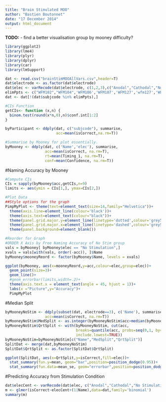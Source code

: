 ```yaml
---
title: "Brain Stimulated MOO"
author: "Bastien Boutonnet"
date: "17 December 2014"
output: html_document
---
```


**TODO:**
- find a better visualisation group by mooney difficulty?

```r
library(ggplot2)
library(lme4)
library(plyr)
library(dplyr)
library(car)
library(lmSupport)

dat <- read.csv("brainStimMOOAllVars.csv",header=T)
dat$electrode <- as.factor(dat$electrode)
dat$elec <- varRecode(dat$electrode, c(1,2,3),c("Anodal","Cathodal","No Stimulation"))
elimPpts <- c("WFM102","WFM104",'WFM106','WFM107','WFM127','wfm127','WFM131','WFM133','WFM132','WFM138')
dat <- dat[!(dat$subjcode %in% elimPpts),]

#CIs Function
getCIs<- function (x,n) {
  binom.test(round(x*n,0),n)$conf.int[1:2]
}

byParticipant <- ddply(dat, c("subjcode"), summarise, 
                       acc=mean(isCorrect,na.rm=T))

#Summarise by Mooney for plot essentially.
byMooney <- ddply(dat, c('Name','elec'), summarise,
                  acc=mean(isCorrect, na.rm=T),
                  rt=mean(Timing_1, na.rm=T),
                  conf=mean(Confidence, na.rm=T))
```

#Naming Accuracy by Mooney
```r
#Compute CIs
CIs = sapply(byMooney$acc,getCIs,n=9)
limits <- aes(ymin = CIs[1,], ymax=CIs[2,])
```

```r
#Plot Data
##Style options for the graph
PimpMyPlot <- theme(text=element_text(size=14,family="Helvetica"))+
  theme(axis.line=element_line(colour='black'))+
  theme(axis.text=element_text(colour="black"))+
  theme(panel.grid.major.y=element_line(linetype='dotted',colour='grey50',size=0.3))+
  theme(panel.grid.major.x=element_line(linetype='dashed',colour='grey50',size=0.3))+
  theme(panel.background=element_blank())

#Reorder for Graph
#ORDER X Axis by Free Naming Accuracy of No Stim group
vals = byMooney[ byMooney$elec == "No Stimulation",]
xvals = vals[with(vals, order(-acc)), ]$Name
byMooney$mooneyReord <- factor(byMooney$Name, levels = xvals)
```

```r
ggplot(byMooney, aes(x=mooneyReord,y=acc,colour=elec,group=elec))+
  geom_point(size=3)+
  geom_line()+
  #geom_errorbar(limits,width=.2)+
  theme(axis.text.x = element_text(angle = 45, hjust = 1))+
  labs(x ="Picture",y="Accuracy")+
  PimpMyPlot
```

#Median Split
```r
byMooneyNoStim <- ddply(subset(dat, electrode==3), c('Name'), summarise,
                  acc=mean(isCorrect, na.rm=T))
byMooneyNoStim$MedSplit <- as.integer(byMooneyNoStim$acc>median(byMooneyNoStim$acc))
byMooneyNoStim$QrtSplit <- with(byMooneyNoStim, cut(acc, 
                                breaks=quantile(acc, probs=seq(0,1, by=0.25)), 
                                include.lowest=TRUE))
byMooneyNoStim=byMooneyNoStim[c("Name","MedSplit","QrtSplit")]
SplitDat <- merge(dat,byMooneyNoStim)
SplitDat$QrtSplit <- as.factor(SplitDat$QrtSplit)

ggplot(SplitDat, aes(x=QrtSplit,y=isCorrect,fill=elec))+
  stat_summary(fun.y=mean, geom="bar",position=position_dodge(0.95))+
  stat_summary(fun.data=mean_se, geom="errorbar",position=position_dodge(0.95),width=.2)
```

#Predicting Accuracy from Stimulation Condition

```r
dat$elecCent <- varRecode(dat$elec, c("Anodal","Cathodal","No Stimulation"),c(1,0,-1))
m <- glmer(isCorrect~elecCent+(1|Name),data=dat,family='binomial')
summary(m)
```
